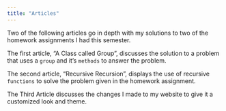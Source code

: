 ```yaml
---
title: "Articles"
---
```


Two of the following articles go in depth with my solutions to two of the homework assignments I had this semester. 

The first article, "A Class called Group", discusses the solution to a problem that uses a `group` and it's `methods` to answer the problem.

The second article, "Recursive Recursion", displays the use of recursive `functions` to solve the problem given in the homework assignment.

The Third Article discusses the changes I made to my website to give it a customized look and theme. 